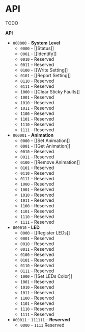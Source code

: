 # API

TODO

**API**
* `000000` - **System Level**
	* `0000` - [[Status]]
	* `0001` - [[Identify]]
	* `0010` - Reserved
	* `0011` - Reserved
	* `0100` - [[Write Setting]]
	* `0101` - [[Report Setting]]
	* `0110` - Reserved
	* `0111` - Reserved
	* `1000` - [[Clear Sticky Faults]]
	* `1001` - Reserved
	* `1010` - Reserved
	* `1011` - Reserved
	* `1100` - Reserved
	* `1101` - Reserved
	* `1110` - Reserved
	* `1111` - Reserved
* `000001` - **Animation**
	* `0000` - [[Set Animation]]
	* `0001` - [[Get Animation]]
	* `0010` - Reserved
	* `0011` - Reserved
	* `0100` - [[Remove Animation]]
	* `0101` - Reserved
	* `0110` - Reserved
	* `0111` - Reserved
	* `1000` - Reserved
	* `1001` - Reserved
	* `1010` - Reserved
	* `1011` - Reserved
	* `1100` - Reserved
	* `1101` - Reserved
	* `1110` - Reserved
	* `1111` - Reserved
* `000010` - **LED**
	* `0000` - [[Register LEDs]]
	* `0001` - Reserved
	* `0010` - Reserved
	* `0011` - Reserved
	* `0100` - Reserved
	* `0101` - Reserved
	* `0110` - Reserved
	* `0111` - Reserved
	* `1000` - [[Set LEDs Color]]
	* `1001` - Reserved
	* `1010` - Reserved
	* `1011` - Reserved
	* `1100` - Reserved
	* `1101` - Reserved
	* `1110` - Reserved
	* `1111` - Reserved
* `000011` - `111111` - **Reserved**
	* `0000` - `1111` Reserved
